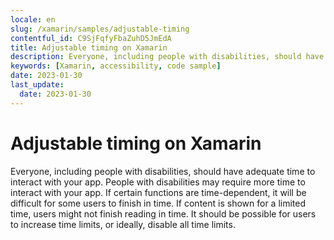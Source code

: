 ```yaml
---
locale: en
slug: /xamarin/samples/adjustable-timing
contentful_id: C9SjFqfyFbaZuhD5JmEdA
title: Adjustable timing on Xamarin
description: Everyone, including people with disabilities, should have adequate time to interact with your app.
keywords: [Xamarin, accessibility, code sample]
date: 2023-01-30
last_update:
  date: 2023-01-30
---
```


# Adjustable timing on Xamarin

Everyone, including people with disabilities, should have adequate time to interact with your app. People with disabilities may require more time to interact with your app. If certain functions are time-dependent, it will be difficult for some users to finish in time. If content is shown for a limited time, users might not finish reading in time. It should be possible for users to increase time limits, or ideally, disable all time limits.

<CodeSample id="screen-timing" framework="xamarin" locale="en"/>
